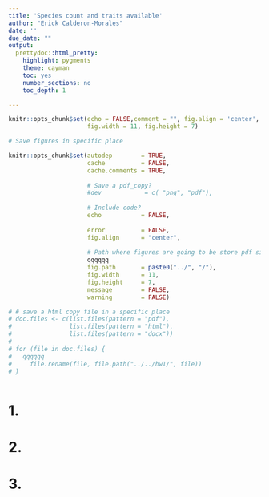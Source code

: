 ```yaml
---
title: 'Species count and traits available'
author: "Erick Calderon-Morales"
date: ''
due_date: ""
output:
  prettydoc::html_pretty:
    highlight: pygments
    theme: cayman
    toc: yes
    number_sections: no
    toc_depth: 1

---
```


```r
knitr::opts_chunk$set(echo = FALSE,comment = "", fig.align = 'center',
					  fig.width = 11, fig.height = 7)
```



```r

# Save figures in specific place

knitr::opts_chunk$set(autodep        = TRUE,
                      cache          = FALSE,
                      cache.comments = TRUE,
                      
                      # Save a pdf_copy?
                      #dev            = c( "png", "pdf"),
                  
                      # Include code?
                      echo           = FALSE,
                      
                      error          = FALSE,
                      fig.align      = "center",
                      
                      # Path where figures are going to be store pdf single figures
                      qqqqqq
                      fig.path       = paste0("../", "/"),
                      fig.width      = 11,
                      fig.height     = 7,
                      message        = FALSE,
                      warning        = FALSE)
```

```r

# # save a html copy file in a specific place
# doc.files <- c(list.files(pattern = "pdf"),
#                list.files(pattern = "html"),
#                list.files(pattern = "docx"))
# 
# for (file in doc.files) {
#   qqqqqq
#     file.rename(file, file.path("../../hw1/", file))
# }
```


```r

```

# 1. 
# 2. 
# 3. 